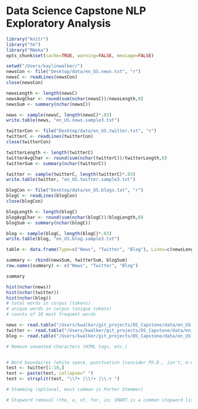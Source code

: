 Data Science Capstone NLP Exploratory Analysis
=============================
```r
library("knitr")
library("tm")
library("RWeka")
opts_chunk$set(cache=TRUE, warning=FALSE, message=FALSE)
```

```r
setwd("/Users/kaylinwalker/")
newsCon <- file("Desktop/data/en_US.news.txt", "r")
newsC <- readLines(newsCon)
close(newsCon)

newsLength <- length(newsC)
newsAvgChar <- round(sum(nchar(newsC))/newsLength,0)
newsSum <- summary(nchar(newsC))

news <- sample(newsC, length(newsC)*.03)
write.table(news, "en_US.news.sample3.txt")
```

```r
twitterCon <- file("Desktop/data/en_US.twitter.txt", "r")
twitterC <- readLines(twitterCon)
close(twitterCon)

twitterLength <- length(twitterC)
twitterAvgChar <- round(sum(nchar(twitterC))/twitterLength,0)
twitterSum <- summary(nchar(twitterC))

twitter <- sample(twitterC, length(twitterC)*.03)
write.table(twitter, "en_US.twitter.sample3.txt")
```

```r
blogCon <- file("Desktop/data/en_US.blogs.txt", "r")
blogC <- readLines(blogCon)
close(blogCon)

blogLength <- length(blogC)
blogAvgChar <- round(sum(nchar(blogC))/blogLength,0)
blogSum <- summary(nchar(blogC))

blog <- sample(blogC, length(blogC)*.03)
write.table(blog, "en_US.blog.sample3.txt")

```

```r
table <- data.frame(Type=c("News", "Twitter", "Blog"), Lines=c(newsLength, twitterLength, blogLength), Avg.Char.Per.Line=c(newsAvgChar, twitterAvgChar, blogAvgChar))

summary <- rbind(newsSum, twitterSum, blogSum)
row.names(summary) <- c("News", "Twitter", "Blog")

summary

hist(nchar(news))
hist(nchar(twitter))
hist(nchar(blog))
# total words in corpus (tokens)
# unique words in corpus (unique tokens)
# counts of 10 most frequent words

```

```r
news <- read.table("/Users/kwalker/git_projects/DS_Capstone/data/en_US.news.sample.txt", stringsAsFactors=FALSE)
twitter <- read.table("/Users/kwalker/git_projects/DS_Capstone/data/en_US.twitter.sample.txt", stringsAsFactors=FALSE)
blog <- read.table("/Users/kwalker/git_projects/DS_Capstone/data/en_US.blog.sample.txt", stringsAsFactors=FALSE)
```

```r
# Remove unwanted characters (HTML tags, etc.)


# Word boundaires (white space, punctuation [consider Ph.D., isn't, e-mail])
test <- twitter[1:10,]
test <- paste(test, collapse=" ")
test <- strsplit(test, "\\?+ |\\!+ |\\.+ ")

# Stemming (optional, most common is Porter Stemmer)

# Stopword removal (the, a, of, for, in; SMART is a common stopword list) - is this helpful for this ???



```
